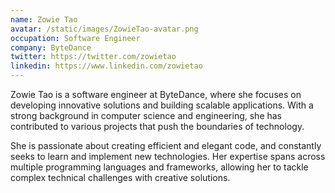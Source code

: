 ```yaml
---
name: Zowie Tao
avatar: /static/images/ZowieTao-avatar.png
occupation: Software Engineer
company: ByteDance
twitter: https://twitter.com/zowietao
linkedin: https://www.linkedin.com/zowietao
---
```


Zowie Tao is a software engineer at ByteDance, where she focuses on developing innovative solutions and building scalable applications. With a strong background in computer science and engineering, she has contributed to various projects that push the boundaries of technology.

She is passionate about creating efficient and elegant code, and constantly seeks to learn and implement new technologies. Her expertise spans across multiple programming languages and frameworks, allowing her to tackle complex technical challenges with creative solutions.
